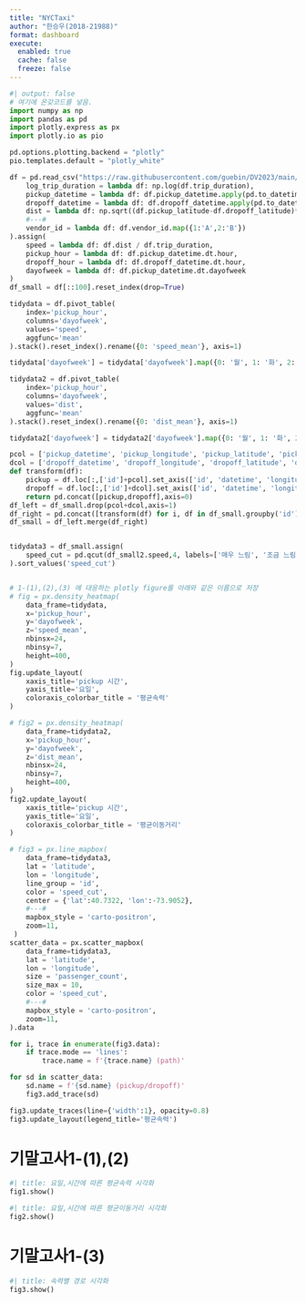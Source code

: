 ```yaml
---
title: "NYCTaxi"
author: "한승우(2018-21988)"
format: dashboard
execute: 
  enabled: true
  cache: false
  freeze: false
---
```


```python
#| output: false
# 여기에 온갖코드를 넣음.
import numpy as np
import pandas as pd
import plotly.express as px
import plotly.io as pio

pd.options.plotting.backend = "plotly"
pio.templates.default = "plotly_white"

df = pd.read_csv("https://raw.githubusercontent.com/guebin/DV2023/main/posts/NYCTaxi.csv").assign(
    log_trip_duration = lambda df: np.log(df.trip_duration),
    pickup_datetime = lambda df: df.pickup_datetime.apply(pd.to_datetime),
    dropoff_datetime = lambda df: df.dropoff_datetime.apply(pd.to_datetime),
    dist = lambda df: np.sqrt((df.pickup_latitude-df.dropoff_latitude)**2 + (df.pickup_longitude-df.dropoff_longitude)**2),
    #---#
    vendor_id = lambda df: df.vendor_id.map({1:'A',2:'B'})
).assign(
    speed = lambda df: df.dist / df.trip_duration,
    pickup_hour = lambda df: df.pickup_datetime.dt.hour,
    dropoff_hour = lambda df: df.dropoff_datetime.dt.hour,
    dayofweek = lambda df: df.pickup_datetime.dt.dayofweek
)
df_small = df[::100].reset_index(drop=True)

tidydata = df.pivot_table(
    index='pickup_hour',
    columns='dayofweek',
    values='speed',
    aggfunc='mean'
).stack().reset_index().rename({0: 'speed_mean'}, axis=1)

tidydata['dayofweek'] = tidydata['dayofweek'].map({0: '월', 1: '화', 2: '수', 3: '목', 4: '금', 5: '토', 6: '일'})

tidydata2 = df.pivot_table(
    index='pickup_hour',
    columns='dayofweek',
    values='dist',
    aggfunc='mean'
).stack().reset_index().rename({0: 'dist_mean'}, axis=1)

tidydata2['dayofweek'] = tidydata2['dayofweek'].map({0: '월', 1: '화', 2: '수', 3: '목', 4: '금', 5: '토', 6: '일'})

pcol = ['pickup_datetime', 'pickup_longitude', 'pickup_latitude', 'pickup_hour']
dcol = ['dropoff_datetime', 'dropoff_longitude', 'dropoff_latitude', 'dropoff_hour']
def transform(df):
    pickup = df.loc[:,['id']+pcol].set_axis(['id', 'datetime', 'longitude', 'latitude', 'hour'],axis=1).assign(type = 'pickup')
    dropoff = df.loc[:,['id']+dcol].set_axis(['id', 'datetime', 'longitude', 'latitude', 'hour'],axis=1).assign(type = 'dropoff')
    return pd.concat([pickup,dropoff],axis=0)
df_left = df_small.drop(pcol+dcol,axis=1)
df_right = pd.concat([transform(df) for i, df in df_small.groupby('id')]).reset_index(drop=True)
df_small = df_left.merge(df_right)


tidydata3 = df_small.assign(
    speed_cut = pd.qcut(df_small2.speed,4, labels=['매우 느림', '조금 느림', '조금 빠름', '매우 빠름'])
).sort_values('speed_cut')


# 1-(1),(2),(3) 에 대응하는 plotly figure를 아래와 같은 이름으로 저장
# fig = px.density_heatmap(
    data_frame=tidydata,
    x='pickup_hour',
    y='dayofweek',
    z='speed_mean',
    nbinsx=24,
    nbinsy=7,
    height=400,
)
fig.update_layout(
    xaxis_title='pickup 시간',
    yaxis_title='요일',
    coloraxis_colorbar_title = '평균속력'
)

# fig2 = px.density_heatmap(
    data_frame=tidydata2,
    x='pickup_hour',
    y='dayofweek',
    z='dist_mean',
    nbinsx=24,
    nbinsy=7,
    height=400,
)
fig2.update_layout(
    xaxis_title='pickup 시간',
    yaxis_title='요일',
    coloraxis_colorbar_title = '평균이동거리'
)

# fig3 = px.line_mapbox(
    data_frame=tidydata3,
    lat = 'latitude',
    lon = 'longitude',
    line_group = 'id',
    color = 'speed_cut',
    center = {'lat':40.7322, 'lon':-73.9052},
    #---#
    mapbox_style = 'carto-positron',
    zoom=11,
 )
scatter_data = px.scatter_mapbox(
    data_frame=tidydata3,
    lat = 'latitude',
    lon = 'longitude',
    size = 'passenger_count',
    size_max = 10,
    color = 'speed_cut',
    #---#
    mapbox_style = 'carto-positron',
    zoom=11,
).data 

for i, trace in enumerate(fig3.data):
    if trace.mode == 'lines':
        trace.name = f'{trace.name} (path)'

for sd in scatter_data:
    sd.name = f'{sd.name} (pickup/dropoff)'
    fig3.add_trace(sd)

fig3.update_traces(line={'width':1}, opacity=0.8)
fig3.update_layout(legend_title='평균속력')
```

# 기말고사1-(1),(2)

```python
#| title: 요일,시간에 따른 평균속력 시각화        
fig1.show()
```

```python
#| title: 요일,시간에 따른 평균이동거리 시각화        
fig2.show()
```

# 기말고사1-(3)

```python
#| title: 속력별 경로 시각화
fig3.show()
```